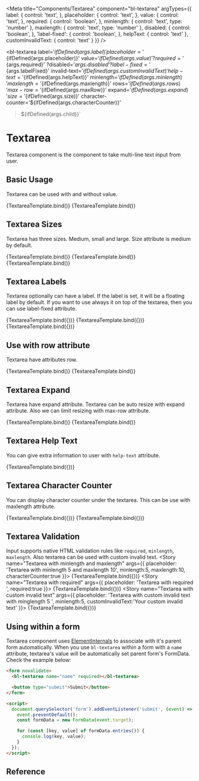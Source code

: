 

<Meta
  title="Components/Textarea"
  component="bl-textarea"
  argTypes={{
    label: {
      control: 'text',
    },
    placeholder: {
      control: 'text',
    },
    value: {
      control: 'text',
    },
    required: {
      control: 'boolean',
    },
    minlength: {
      control: 'text',
      type: 'number'
    },
    maxlength: {
      control: 'text',
      type: 'number'
    },
    disabled: {
      control: 'boolean',
    },
    'label-fixed': {
      control: 'boolean',
    },
    helpText: {
      control: 'text'
    },
    customInvalidText: {
      control: 'text'
    }
  }}
/>

  <bl-textarea
      label='${ifDefined(args.label)}'
      placeholder='${ifDefined(args.placeholder)}'
      value='${ifDefined(args.value)}'
      ?required='${args.required}'
      ?disabled='${args.disabled}'
      ?label-fixed='${args.labelFixed}'
      invalid-text='${ifDefined(args.customInvalidText)}'
      help-text='${ifDefined(args.helpText)}'
      minlength='${ifDefined(args.minlength)}'
      maxlength='${ifDefined(args.maxlength)}'
      rows='${ifDefined(args.rows)}'
      max-row='${ifDefined(args.maxRow)}'
      expand='${ifDefined(args.expand)}'
      size='${ifDefined(args.size)}'
      character-counter='${ifDefined(args.characterCounter)}'
>${ifDefined(args.child)}</bl-textarea>`

# Textarea

Textarea component is the component to take multi-line text input from user.

## Basic Usage

Textarea can be used with and without value.

<Canvas>
  <Story name="Textarea" args={{ placeholder: 'Type something...' }}>
    {TextareaTemplate.bind()}
  </Story>
  <Story name="Textarea with value" args={{ value: 'Some dummy text' }}>
    {TextareaTemplate.bind()}
  </Story>
</Canvas>

## Textarea Sizes

Textarea has three sizes. Medium, small and large. Size attribute is medium by default.

<Canvas>
  <Story name="Textarea small"  args={{ size:"small", value: 'Textarea with small size. ' }}>
    {TextareaTemplate.bind()}
  </Story>
  <Story name="Textarea medium" args={{ placeholder: 'medium', value:'Textarea with medium size.' }}>
    {TextareaTemplate.bind()}
  </Story>
  <Story name="Textarea large"  args={{ size:"large", value: 'Textarea with large size.' }}>
    {TextareaTemplate.bind()}
  </Story>
</Canvas>

## Textarea Labels

Textarea optionally can have a label. If the label is set, it will be a floating label by default. If you want to use always it on top of the textarea, then you can use label-fixed attribute.

<Canvas isColumn>
  <Story name="Textarea With Label"
         args={{ label: 'Your Label' }}>
    {TextareaTemplate.bind({})}
  </Story>
  <Story name="Textarea With Fixed Label" args={{
    label: 'Fixed Label',
    labelFixed: true,
    value: 'Fixed label always stands top of textarea'
  }}>
    {TextareaTemplate.bind({})}
  </Story>
  <Story name="Textarea Without Label" args={{ value: 'You can use textarea without label' }}>
    {TextareaTemplate.bind({})}
  </Story>
</Canvas>

## Use with row attribute

Textarea have attributes row.

<Canvas>
  <Story name="Textarea with five rows" args={{ rows:'5' ,value:"Lorem Ipsum is simply dummy text of the printing and typesetting industry. Lorem Ipsum has been the industry's standard dummy text ever since the 1500s, when an unknown printer took a galley of type and scrambled it to make a type specimen book. It has survived not only five centuries, but also the leap into electronic typesetting, remaining essentially unchanged." }}>
    {TextareaTemplate.bind()}
  </Story>
  <Story name="Textarea with two rows" args={{ rows:'2', value:"It was popularised in the 1960s with the release of ..." }}>
    {TextareaTemplate.bind()}
  </Story>
</Canvas>

## Textarea Expand

Textarea have expand attribute. Textarea can be auto resize with expand attribute.
Also we can limit resizing with max-row attribute.

<Canvas>
  <Story name="Textarea with expand and max-row" args={{ expand:true, rows:'2', maxRow:4 }}>
    {TextareaTemplate.bind()}
  </Story>
  <Story name="Textarea with expand" args={{ expand:true, rows:'2' }}>
    {TextareaTemplate.bind()}
  </Story>
</Canvas>

## Textarea Help Text

You can give extra information to user with `help-text` attribute.

<Canvas>
  <Story name="Textarea Help Text"
         args={{ placeholder: 'Type something...', helpText: 'Your help text' }}>
    {TextareaTemplate.bind({})}
  </Story>
</Canvas>

## Textarea Character Counter

You can display character counter under the textarea. This can be use with maxlength attribute.

<Canvas>
  <Story name="Textarea with character counter and maxlength"
         args={{ placeholder: 'Type something...' ,characterCounter:true, maxlength:"20" }}>
    {TextareaTemplate.bind({})}
  </Story>
  <Story name="Textarea with character counter"
         args={{ placeholder: 'Type something...' ,characterCounter:true }}>
    {TextareaTemplate.bind({})}
  </Story>
</Canvas>

## Textarea Validation

Input supports native HTML validation rules like `required`, `minlength`, `maxlength`.
Also textarea can be used with custom invalid text.
<Canvas>
  <Story name="Textarea with minlength and maxlength"
         args={{ placeholder: 'Textarea with minlength 5 and maxlength 10', minlength:5, maxlength:10, characterCounter:true }}>
    {TextareaTemplate.bind({})}
  </Story>
  <Story name="Textarea with required"
         args={{ placeholder: 'Textarea with required ', required:true }}>
    {TextareaTemplate.bind({})}
  </Story>
  <Story name="Textarea with custom invalid text"
         args={{ placeholder: 'Textarea with custom invalid text with minglength 5 ', minlength:5, customInvalidText:'Your custom invalid text' }}>
    {TextareaTemplate.bind({})}
  </Story>
</Canvas>

## Using within a form

Textarea component uses [ElementInternals](https://developer.mozilla.org/en-US/docs/Web/API/ElementInternals) to associate with it's parent form automatically. When you use `bl-textarea` within a form with a `name` attribute, textarea's value will be automatically set parent form's FormData. Check the example below:

```html
<form novalidate>
  <bl-textarea name="name" required></bl-textarea>

  <button type="submit">Submit</button>
</form>

<script>
  document.querySelector('form').addEventListener('submit', (event) => {
    event.preventDefault();
    const formData = new FormData(event.target);

    for (const [key, value] of formData.entries()) {
      console.log(key, value);
    }
  });
</script>
```

## Reference

<ArgsTable of="bl-textarea" />

